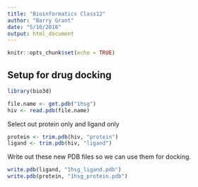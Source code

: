 ```yaml
---
title: "Bioinformatics Class12"
author: "Barry Grant"
date: "5/10/2018"
output: html_document
---
```


```r
knitr::opts_chunk$set(echo = TRUE)
```

## Setup for drug docking

```r
library(bio3d)
```

```r
file.name <- get.pdb("1hsg")
hiv <- read.pdb(file.name)
```

Select out protein only and ligand only

```r
protein <- trim.pdb(hiv, "protein")
ligand <- trim.pdb(hiv, "ligand")
```

Write out these new PDB files so we can use them for docking.
```r
write.pdb(ligand, "1hsg_ligand.pdb")
write.pdb(protein, "1hsg_protein.pdb")
```




